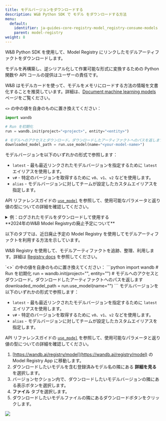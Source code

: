 ---
title: モデルバージョンをダウンロードする
description: W&B Python SDK で モデル をダウンロードする方法
menu:
  default:
    identifier: ja-guides-core-registry-model_registry-consume-models
    parent: model-registry
weight: 8
---

W&B Python SDK を使用して、Model Registry にリンクしたモデルアーティファクトをダウンロードします。

<Note>
モデルを再構築し、逆シリアル化して作業可能な形式に変換するための Python 関数や API コールの提供はユーザーの責任です。

W&B はモデルカードを使って、モデルをメモリにロードする方法の情報を文書化することを推奨しています。詳細は、[Document machine learning models](/ja/./create-model-cards) ページをご覧ください。
</Note>

`<>` の中の値を自身のものに置き換えてください：

```python
import wandb

# Run を初期化
run = wandb.init(project="<project>", entity="<entity>")

# モデルへのアクセスとダウンロード。ダウンロードしたアーティファクトへのパスを返します
downloaded_model_path = run.use_model(name="<your-model-name>")
```

モデルバージョンを以下のいずれかの形式で参照します：

* `latest` - 最も最近リンクされたモデルバージョンを指定するために `latest` エイリアスを使用します。
* `v#` - 特定のバージョンを取得するために `v0`、`v1`、`v2` などを使用します。
* `alias` - モデルバージョンに対してチームが設定したカスタムエイリアスを指定します。

API リファレンスガイドの [`use_model`](/ja/ref/python/run.md#use_model) を参照して、使用可能なパラメータと返り値の型についての詳細を確認してください。

<details>
<summary>例：ログされたモデルをダウンロードして使用する</summary>

例えば、以下のコードスニペットでは、ユーザーが `use_model` API を呼び出しています。彼らは取得したいモデルアーティファクトの名前を指定し、さらにバージョン/エイリアスも提供しています。その後、API から返されたパスを `downloaded_model_path` 変数に格納しています。

```python
import wandb

entity = "luka"
project = "NLP_Experiments"
alias = "latest"  # モデルバージョンのセマンティックニックネームまたは識別子
model_artifact_name = "fine-tuned-model"

# Run を初期化
run = wandb.init()
# モデルへのアクセスとダウンロード。ダウンロードしたアーティファクトへのパスを返します

downloaded_model_path = run.use_model(name=f"{entity/project/model_artifact_name}:{alias}")
```
</details>

<Note>
**2024年のW&B Model Registryの廃止予定について**

以下のタブでは、近日廃止予定の Model Registry を使用してモデルアーティファクトを利用する方法を示しています。

W&B Registry を使用して、モデルアーティファクトを追跡、整理、利用します。詳細は [Registry docs](/ja/guides/core/registry/) を参照してください。
</Note>

<Tabs>
<Tab title="CLI">
`<>` の中の値を自身のものに置き換えてください：
```python
import wandb
# Run を初期化
run = wandb.init(project="<project>", entity="<entity>")
# モデルへのアクセスとダウンロード。ダウンロードしたアーティファクトへのパスを返します
downloaded_model_path = run.use_model(name="<your-model-name>")
```
モデルバージョンを以下のいずれかの形式で参照します：

* `latest` - 最も最近リンクされたモデルバージョンを指定するために `latest` エイリアスを使用します。
* `v#` - 特定のバージョンを取得するために `v0`、`v1`、`v2` などを使用します。
* `alias` - モデルバージョンに対してチームが設定したカスタムエイリアスを指定します。

API リファレンスガイドの [`use_model`](/ja/ref/python/run.md#use_model) を参照して、使用可能なパラメータと返り値の型についての詳細を確認してください。
</Tab>
<Tab title="W&B App">
1. [https://wandb.ai/registry/model](https://wandb.ai/registry/model) の Model Registry App に移動します。
2. ダウンロードしたいモデルを含む登録済みモデル名の隣にある **詳細を見る** を選択します。
3. バージョンセクション内で、ダウンロードしたいモデルバージョンの隣にある表示ボタンを選択します。
4. **ファイル** タブを選択します。
5. ダウンロードしたいモデルファイルの隣にあるダウンロードボタンをクリックします。 
<Frame>
    <img src="/images/models/download_model_ui.gif"  />
</Frame>
</Tab>
</Tabs>